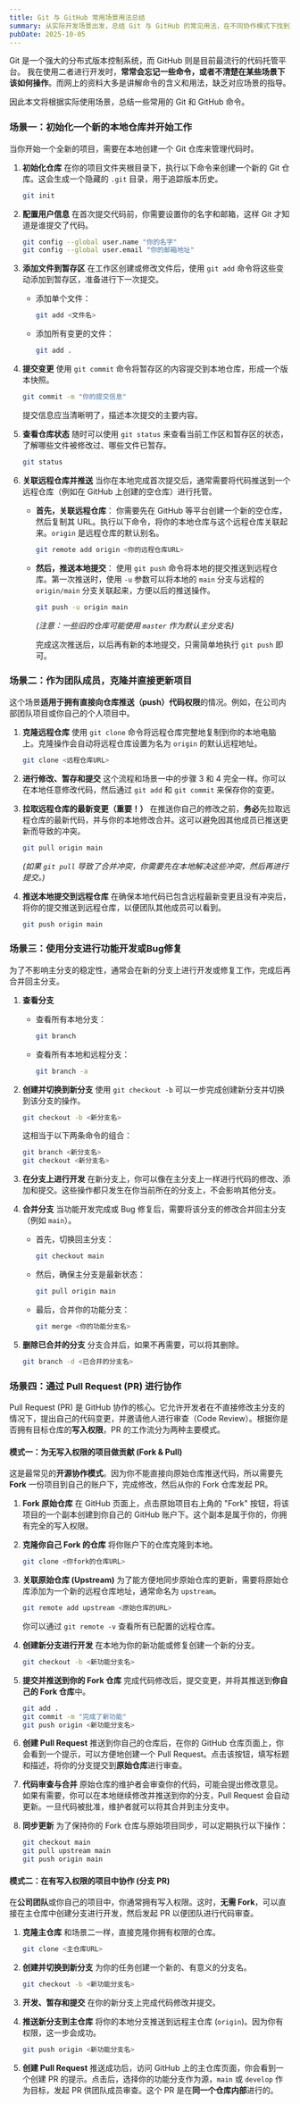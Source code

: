 ```yaml
---
title: Git 与 GitHub 常用场景用法总结
summary: 从实际开发场景出发，总结 Git 与 GitHub 的常见用法，在不同协作模式下找到正确的操作思路与命令。
pubDate: 2025-10-05
---
```

Git 是一个强大的分布式版本控制系统，而 GitHub 则是目前最流行的代码托管平台。
我在使用二者进行开发时，**常常会忘记一些命令，或者不清楚在某些场景下该如何操作**。而网上的资料大多是讲解命令的含义和用法，缺乏对应场景的指导。

因此本文将根据实际使用场景，总结一些常用的 Git 和 GitHub 命令。

### 场景一：初始化一个新的本地仓库并开始工作

当你开始一个全新的项目，需要在本地创建一个 Git 仓库来管理代码时。

1.  **初始化仓库**
    在你的项目文件夹根目录下，执行以下命令来创建一个新的 Git 仓库。这会生成一个隐藏的 `.git` 目录，用于追踪版本历史。
    ```bash
    git init
    ```

2.  **配置用户信息**
    在首次提交代码前，你需要设置你的名字和邮箱，这样 Git 才知道是谁提交了代码。
    ```bash
    git config --global user.name "你的名字"
    git config --global user.email "你的邮箱地址"
    ```

3.  **添加文件到暂存区**
    在工作区创建或修改文件后，使用 `git add` 命令将这些变动添加到暂存区，准备进行下一次提交。
    *   添加单个文件：
        ```bash
        git add <文件名>
        ```
    *   添加所有变更的文件：
        ```bash
        git add .
        ```

4.  **提交变更**
    使用 `git commit` 命令将暂存区的内容提交到本地仓库，形成一个版本快照。
    ```bash
    git commit -m "你的提交信息"
    ```
    提交信息应当清晰明了，描述本次提交的主要内容。

5.  **查看仓库状态**
    随时可以使用 `git status` 来查看当前工作区和暂存区的状态，了解哪些文件被修改过、哪些文件已暂存。
    ```bash
    git status
    ```

6.  **关联远程仓库并推送**
    当你在本地完成首次提交后，通常需要将代码推送到一个远程仓库（例如在 GitHub 上创建的空仓库）进行托管。

    *   **首先，关联远程仓库**：
        你需要先在 GitHub 等平台创建一个新的空仓库，然后复制其 URL。执行以下命令，将你的本地仓库与这个远程仓库关联起来。`origin` 是远程仓库的默认别名。
        ```bash
        git remote add origin <你的远程仓库URL>
        ```

    *   **然后，推送本地提交**：
        使用 `git push` 命令将本地的提交推送到远程仓库。第一次推送时，使用 `-u` 参数可以将本地的 `main` 分支与远程的 `origin/main` 分支关联起来，方便以后的推送操作。
        ```bash
        git push -u origin main
        ```
        *(注意：一些旧的仓库可能使用 `master` 作为默认主分支名)*

        完成这次推送后，以后再有新的本地提交，只需简单地执行 `git push` 即可。


### 场景二：作为团队成员，克隆并直接更新项目

这个场景**适用于拥有直接向仓库推送（push）代码权限**的情况。例如，在公司内部团队项目或你自己的个人项目中。

1.  **克隆远程仓库**
    使用 `git clone` 命令将远程仓库完整地复制到你的本地电脑上。克隆操作会自动将远程仓库设置为名为 `origin` 的默认远程地址。
    ```bash
    git clone <远程仓库URL>
    ```

2.  **进行修改、暂存和提交**
    这个流程和场景一中的步骤 3 和 4 完全一样。你可以在本地任意修改代码，然后通过 `git add` 和 `git commit` 来保存你的变更。

3.  **拉取远程仓库的最新变更（重要！）**
    在推送你自己的修改之前，**务必**先拉取远程仓库的最新代码，并与你的本地修改合并。这可以避免因其他成员已推送更新而导致的冲突。
    ```bash
    git pull origin main
    ```
    *(如果 `git pull` 导致了合并冲突，你需要先在本地解决这些冲突，然后再进行提交。)*

4.  **推送本地提交到远程仓库**
    在确保本地代码已包含远程最新变更且没有冲突后，将你的提交推送到远程仓库，以便团队其他成员可以看到。
    ```bash
    git push origin main
    ```

### 场景三：使用分支进行功能开发或Bug修复

为了不影响主分支的稳定性，通常会在新的分支上进行开发或修复工作，完成后再合并回主分支。

1.  **查看分支**
    *   查看所有本地分支：
        ```bash
        git branch
        ```
    *   查看所有本地和远程分支：
        ```bash
        git branch -a
        ```

2.  **创建并切换到新分支**
    使用 `git checkout -b` 可以一步完成创建新分支并切换到该分支的操作。
    ```bash
    git checkout -b <新分支名>
    ```
    这相当于以下两条命令的组合：
    ```bash
    git branch <新分支名>
    git checkout <新分支名>
    ```

3.  **在分支上进行开发**
    在新分支上，你可以像在主分支上一样进行代码的修改、添加和提交。这些操作都只发生在你当前所在的分支上，不会影响其他分支。

4.  **合并分支**
    当功能开发完成或 Bug 修复后，需要将该分支的修改合并回主分支（例如 `main`）。
    *   首先，切换回主分支：
        ```bash
        git checkout main
        ```
    *   然后，确保主分支是最新状态：
        ```bash
        git pull origin main
        ```
    *   最后，合并你的功能分支：
        ```bash
        git merge <你的功能分支名>
        ```

5.  **删除已合并的分支**
    分支合并后，如果不再需要，可以将其删除。
    ```bash
    git branch -d <已合并的分支名>
    ```

### 场景四：通过 Pull Request (PR) 进行协作

Pull Request (PR) 是 GitHub 协作的核心。它允许开发者在不直接修改主分支的情况下，提出自己的代码变更，并邀请他人进行审查（Code Review）。根据你是否拥有目标仓库的**写入权限**，PR 的工作流分为两种主要模式。

#### 模式一：为无写入权限的项目做贡献 (Fork & Pull)

这是最常见的**开源协作模式**。因为你不能直接向原始仓库推送代码，所以需要先 **Fork** 一份项目到自己的账户下，完成修改，然后从你的 Fork 仓库发起 PR。

1.  **Fork 原始仓库**
    在 GitHub 页面上，点击原始项目右上角的 "Fork" 按钮，将该项目的一个副本创建到你自己的 GitHub 账户下。这个副本是属于你的，你拥有完全的写入权限。

2.  **克隆你自己 Fork 的仓库**
    将你账户下的仓库克隆到本地。
    ```bash
    git clone <你fork的仓库URL>
    ```

3.  **关联原始仓库 (Upstream)**
    为了能方便地同步原始仓库的更新，需要将原始仓库添加为一个新的远程仓库地址，通常命名为 `upstream`。
    ```bash
    git remote add upstream <原始仓库的URL>
    ```
    你可以通过 `git remote -v` 查看所有已配置的远程仓库。

4.  **创建新分支进行开发**
    在本地为你的新功能或修复创建一个新的分支。
    ```bash
    git checkout -b <新功能分支名>
    ```

5.  **提交并推送到你的 Fork 仓库**
    完成代码修改后，提交变更，并将其推送到**你自己的 Fork 仓库**中。
    ```bash
    git add .
    git commit -m "完成了新功能"
    git push origin <新功能分支名>
    ```

6.  **创建 Pull Request**
    推送到你自己的仓库后，在你的 GitHub 仓库页面上，你会看到一个提示，可以方便地创建一个 Pull Request。点击该按钮，填写标题和描述，将你的分支提交到**原始仓库**进行审查。

7.  **代码审查与合并**
    原始仓库的维护者会审查你的代码，可能会提出修改意见。 如果有需要，你可以在本地继续修改并推送到你的分支，Pull Request 会自动更新。一旦代码被批准，维护者就可以将其合并到主分支中。

8.  **同步更新**
    为了保持你的 Fork 仓库与原始项目同步，可以定期执行以下操作：
    ```bash
    git checkout main
    git pull upstream main
    git push origin main
    ```

#### 模式二：在有写入权限的项目中协作 (分支 PR)

在**公司团队**或你自己的项目中，你通常拥有写入权限。这时，**无需 Fork**，可以直接在主仓库中创建分支进行开发，然后发起 PR 以便团队进行代码审查。

1.  **克隆主仓库**
    和场景二一样，直接克隆你拥有权限的仓库。
    ```bash
    git clone <主仓库URL>
    ```

2.  **创建并切换到新分支**
    为你的任务创建一个新的、有意义的分支名。
    ```bash
    git checkout -b <新功能分支名>
    ```

3.  **开发、暂存和提交**
    在你的新分支上完成代码修改并提交。

4.  **推送新分支到主仓库**
    将你的本地分支推送到远程主仓库 (`origin`)。因为你有权限，这一步会成功。
    ```bash
    git push origin <新功能分支名>
    ```

5.  **创建 Pull Request**
    推送成功后，访问 GitHub 上的主仓库页面，你会看到一个创建 PR 的提示。点击后，选择你的功能分支作为源，`main` 或 `develop` 作为目标，发起 PR 供团队成员审查。这个 PR 是在**同一个仓库内部**进行的。